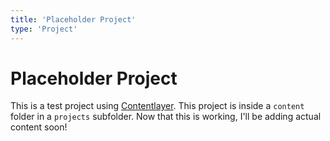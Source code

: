 ```yaml
---
title: 'Placeholder Project'
type: 'Project'
---
```


# Placeholder Project

This is a test project using [Contentlayer](https://www.contentlayer.dev/). This project is inside a `content` folder in a `projects` subfolder. Now that this is working, I'll be adding actual content soon!
